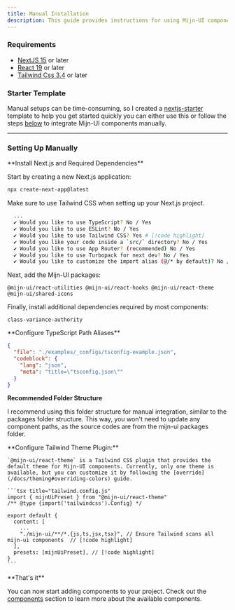 ```yaml
---
title: Manual Installation
description: This guide provides instructions for using Mijn-UI components by copying and pasting source code snippets. 
---
```


### Requirements

- [NextJS 15](https://nextjs.org) or later
- [React 19](https://react.dev) or later
- [Tailwind Css 3.4](https://tailwindcss.com/) or later

### Starter Template

Manual setups can be time-consuming, so I created a [nextjs-starter](https://github.com/mijn-ui/nextjs-template) template to help you get started quickly you can either use this or follow the steps [below](#setting-up-manually) to integrate Mijn-UI components manually.

---

### Setting Up Manually

<Steps>
  <Step>
  **Install Next.js and Required Dependencies**

  Start by creating a new Next.js application:

  ```bash title="bash"
  npx create-next-app@latest
  ```

  Make sure to use Tailwind CSS when setting up your Next.js project.

  ```bash title="bash"
    ...
    ✔ Would you like to use TypeScript? No / Yes
    ✔ Would you like to use ESLint? No / Yes
    ✔ Would you like to use Tailwind CSS? Yes # [!code highlight]
    ✔ Would you like your code inside a `src/` directory? No / Yes
    ✔ Would you like to use App Router? (recommended) No / Yes
    ✔ Would you like to use Turbopack for next dev? No / Yes
    ✔ Would you like to customize the import alias (@/* by default)? No / Yes
  ```

  Next, add the Mijn-UI packages:

  ```package-install
  @mijn-ui/react-utilities @mijn-ui/react-hooks @mijn-ui/react-theme @mijn-ui/shared-icons
  ```

  Finally, install additional dependencies required by most components:

  ```package-install
  class-variance-authority
  ```
  </Step>

  <Step>
  **Configure TypeScript Path Aliases**

  ```json doc-gen:file
  {
    "file": "./examples/_configs/tsconfig-example.json",
    "codeblock": {
      "lang": "json",
      "meta": "title=\"tsconfig.json\""
    }
  }
  ```
  **Recommended Folder Structure**

  I recommend using this folder structure for manual integration, similar to the packages folder structure. This way, you won't need to update any component paths, as the source codes are from the mijn-ui packages folder.

  <Files>
    <Folder name="public">
      <File name="..." />
    </Folder>
    <Folder name="src">
      <Folder name="app">
        <File name="page.tsx" />
        <File name="..." />
      </Folder>
    </Folder>
    <Folder defaultOpen name="mijn-ui">
      <File name="react-accordion.tsx" />
      <File name="react-button.tsx" />
      <File name="react-input.tsx" />
      <File name="..." />
    </Folder>
  </Files>

  <Alert
    title=""
    description="Note: This folder structure is a suggestion. You can customize it according to your project requirements."
    className="mt-4"
  />
  </Step>


  <Step>
  **Configure Tailwind Theme Plugin:**

    `@mijn-ui/react-theme` is a Tailwind CSS plugin that provides the default theme for Mijn-UI components. Currently, only one theme is available, but you can customize it by following the [override](/docs/theming#overriding-colors) guide.

    ```tsx title="tailwind.config.js"
    import { mijnUiPreset } from "@mijn-ui/react-theme"
    /** @type {import('tailwindcss').Config} */

    export default {
      content: [
        ...
        "./mijn-ui/**/*.{js,ts,jsx,tsx}", // Ensure Tailwind scans all mijn-ui components  // [!code highlight]
      ],
      presets: [mijnUiPreset], // [!code highlight]
    }
    ```
  </Step>
  <Step>
  **That's it**

  You can now start adding components to your project. Check out the [components](/docs/components/accordion) section to learn more about the available components.
  </Step>
</Steps>